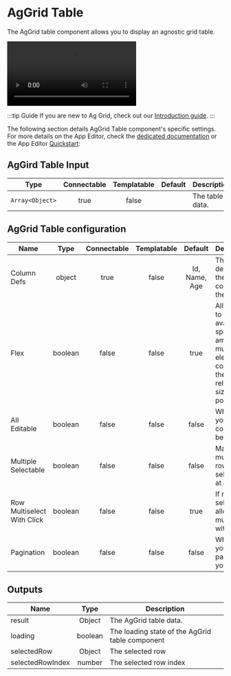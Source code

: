 

# AgGrid Table

The AgGrid table component allows you to display an agnostic grid table.

<video
    className="border-2 rounded-xl object-cover w-full h-full dark:border-gray-800"
    autoPlay
    controls
    src="/videos/aggrid_table.mp4"
    alt="aggrid table"
/>
<br/>

:::tip Guide
If you are new to Ag Grid, check out our [Introduction guide](../../misc/9_guides/aggrid_table/index.md).
:::

The following section details AgGrid Table component's specific settings. For more details on the App Editor, check the [dedicated documentation](../0_app_editor/index.mdx) or the App Editor [Quickstart](../../getting_started/7_apps_quickstart/index.mdx):

<div class="grid grid-cols-2 gap-6 mb-4">
    <DocCard
        color="orange"
        title="App Editor Documentation"
        description="The app editor is a low-code builder to create custom User Interfaces with a mix of drag-and-drop and code."
        href="/docs/apps/app_editor"
    />
    <DocCard
        color="orange"
        title="Apps Quickstart"
        description="Learn how to build your first app in a matter of minutes."
        href="/docs/getting_started/apps_quickstart"
    />
</div>

## AgGird Table Input

|      Type       | Connectable | Templatable | Default | Description     |
| :-------------: | :---------: | :---------: | :-----: | --------------- |
| `Array<Object>` |    true     |    false    |         | The table data. |

## AgGrid Table configuration

| Name                       |  Type   | Connectable | Templatable |    Default    | Description                                                                                                     |
| -------------------------- | :-----: | :---------: | :---------: | :-----------: | --------------------------------------------------------------------------------------------------------------- |
| Column Defs                | object  |    true     |    false    | Id, Name, Age | The definition of the columns & their name.                                                                     |
| Flex                       | boolean |    false    |    false    |     true      | Allows you to distribute available space among multiple elements to control their relative sizes and positions. |
| All Editable               | boolean |    false    |    false    |     false     | Whether you want all columns to be editable.                                                                    |
| Multiple Selectable        | boolean |    false    |    false    |     false     | Make multiple rows selectable at once.                                                                          |
| Row Multiselect With Click | boolean |    false    |    false    |     true      | If multiple selectable, allow multiselect with click.                                                           |
| Pagination                 | boolean |    false    |    false    |     false     | Whether you want pages on your table.                                                                           |

## Outputs

| Name             |  Type   | Description                                     |
| ---------------- | :-----: | ----------------------------------------------- |
| result           | Object  | The AgGrid table data.                          |
| loading          | boolean | The loading state of the AgGrid table component |
| selectedRow      | Object  | The selected row                                |
| selectedRowIndex | number  | The selected row index                          |
